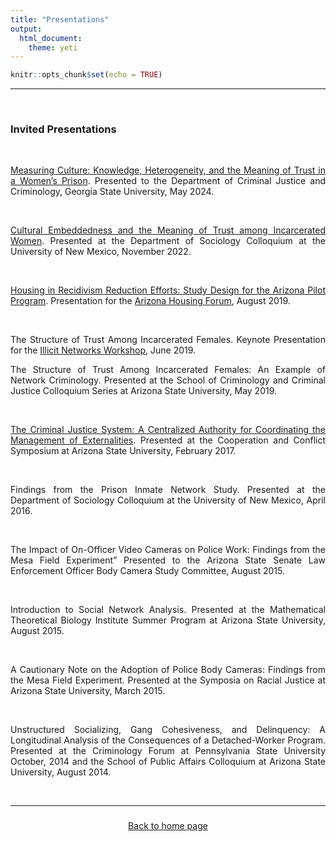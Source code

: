 ```yaml
---
title: "Presentations"
output: 
  html_document:
    theme: yeti
---
```


<style>
body {
text-align: justify}
</style>

```r
knitr::opts_chunk$set(echo = TRUE)
```

----

<br>

### Invited Presentations 

<br>

[Measuring Culture: Knowledge, Heterogeneity, and the Meaning of Trust in a Women’s Prison](github.com/jacobtnyoung/jacobtnyoung.github.io/blob/master/_presentations/Culture-Trust-GSU-2024-presentation.pdf). Presented to the Department of Criminal Justice and Criminology, Georgia State University, May 2024. 

<br>

[Cultural Embeddedness and the Meaning of Trust among Incarcerated Women](https://github.com/jacobtnyoung/jacobtnyoung.github.io/blob/master/_presentations/Trust_Prison_UNM_2022_COLLOQUIUM_Presentation.pdf). Presented at the Department of Sociology Colloquium at the University of New Mexico, November 2022. 

<br>

[Housing in Recidivism Reduction Efforts: Study Design for the Arizona Pilot Program](https://github.com/jacobtnyoung/jacobtnyoung.github.io/raw/master/_presentations/housing_forum_presentation_young.pdf). Presentation for the [Arizona Housing Forum](https://housing.az.gov/2019-arizona-housing-forum/overview), August 2019.  

<br>

The Structure of Trust Among Incarcerated Females. Keynote Presentation for the [Illicit Networks Workshop](https://illicitnetworksworkshop.com/), June 2019.  

The Structure of Trust Among Incarcerated Females: An Example of Network Criminology. Presented at the School of Criminology and Criminal Justice Colloquium Series at Arizona State University, May 2019.  

<br>

[The Criminal Justice System: A Centralized Authority for Coordinating the Management of Externalities](https://vimeo.com/205621861). Presented at the Cooperation and Conflict Symposium at Arizona State University, February 2017.  

<br>

Findings from the Prison Inmate Network Study. Presented at the Department of Sociology Colloquium at the University of New Mexico, April 2016.  

<br>


The Impact of On-Officer Video Cameras on Police Work: Findings from the Mesa Field Experiment” Presented to the Arizona State Senate Law Enforcement Officer Body Camera Study Committee, August 2015.

<br>

Introduction to Social Network Analysis. Presented at the Mathematical Theoretical Biology Institute Summer Program at Arizona State University, August 2015.

<br>

A Cautionary Note on the Adoption of Police Body Cameras: Findings from the Mesa Field Experiment. Presented at the Symposia on Racial Justice at Arizona State University, March 2015.

<br>


Unstructured Socializing, Gang Cohesiveness, and Delinquency: A Longitudinal Analysis of the Consequences of a Detached-Worker Program. Presented at the Criminology Forum at Pennsylvania State University October, 2014 and the School of Public Affairs Colloquium at Arizona State University, August 2014.

<br>

----

### {.tabset .tabset-fade .tabset-pills} 

<p align="center">
[Back to home page](https://jacobtnyoung.github.io/)
</p>

<br>